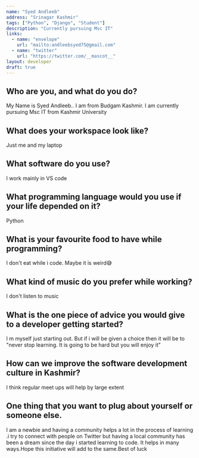 ```yaml
---
name: "Syed Andleeb"
address: "Srinagar Kashmir"
tags: ["Python", "Django", "Student"]
description: "Currently pursuing Msc IT"
links:
  - name: "envelope"
    url: "mailto:andleebsyed75@gmail.com"
  - name: "twitter"
    url: "https://twitter.com/__mascot__"
layout: developer
draft: true
---
```


## Who are you, and what do you do?

My Name is Syed Andleeb.. I am from Budgam Kashmir. I am currently pursuing Msc IT from Kashmir University

## What does your workspace look like?

Just me and my laptop 

## What software do you use?

I work mainly in VS code

## What programming language would you use if your life depended on it?

Python

## What is your favourite food to have while programming?

I don't eat while i code. Maybe it is weird😅

## What kind of music do you prefer while working?

I don't listen to music 

## What is the one piece of advice you would give to a developer getting started?

I m myself just starting out. But if i will be given a choice then it will be to "never stop learning. It is going to be hard but you will enjoy it" 

## How can we improve the software development culture in Kashmir?

I think regular meet ups will help by large extent 

## One thing that you want to plug about yourself or someone else.

I am a newbie and having a community helps a lot in the process of learning .i try to connect with people on Twitter but having a local community has been a dream since the day i started learning to code. It helps in many ways.Hope this initiative will add to the same.Best of luck